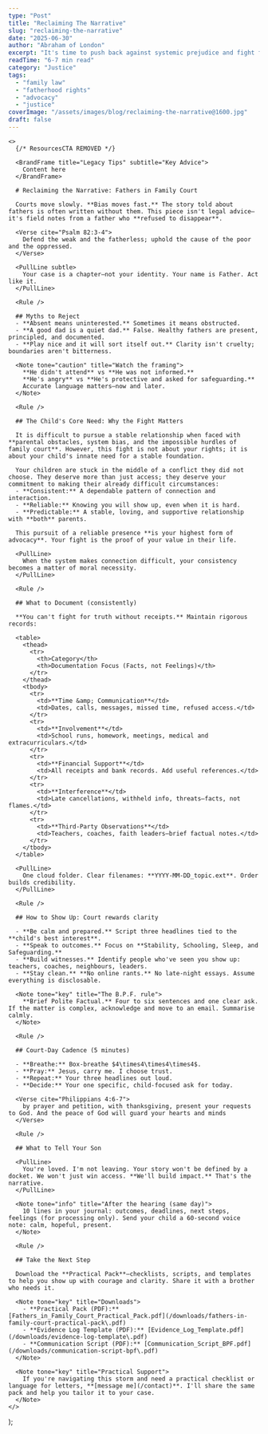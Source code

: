 ```yaml
---
type: "Post"
title: "Reclaiming The Narrative"
slug: "reclaiming-the-narrative"
date: "2025-06-30"
author: "Abraham of London"
excerpt: "It's time to push back against systemic prejudice and fight for fatherhood."
readTime: "6-7 min read"
category: "Justice"
tags:
  - "family law"
  - "fatherhood rights"
  - "advocacy"
  - "justice"
coverImage: "/assets/images/blog/reclaiming-the-narrative@1600.jpg"
draft: false
---
```


    <>
      {/* ResourcesCTA REMOVED */}
      
      <BrandFrame title="Legacy Tips" subtitle="Key Advice">
        Content here
      </BrandFrame>

      # Reclaiming the Narrative: Fathers in Family Court

      Courts move slowly. **Bias moves fast.** The story told about fathers is often written without them. This piece isn't legal advice—it's field notes from a father who **refused to disappear**.

      <Verse cite="Psalm 82:3-4">
        Defend the weak and the fatherless; uphold the cause of the poor and the oppressed.
      </Verse>

      <PullLine subtle>
        Your case is a chapter—not your identity. Your name is Father. Act like it.
      </PullLine>

      <Rule />

      ## Myths to Reject
      - **Absent means uninterested.** Sometimes it means obstructed.
      - **A good dad is a quiet dad.** False. Healthy fathers are present, principled, and documented.
      - **Play nice and it will sort itself out.** Clarity isn't cruelty; boundaries aren't bitterness.

      <Note tone="caution" title="Watch the framing">
        **He didn't attend** vs **He was not informed.**
        **He's angry** vs **He's protective and asked for safeguarding.**
        Accurate language matters—now and later.
      </Note>

      <Rule />

      ## The Child's Core Need: Why the Fight Matters

      It is difficult to pursue a stable relationship when faced with **parental obstacles, system bias, and the impossible hurdles of family court**. However, this fight is not about your rights; it is about your child's innate need for a stable foundation.

      Your children are stuck in the middle of a conflict they did not choose. They deserve more than just access; they deserve your commitment to making their already difficult circumstances:
      - **Consistent:** A dependable pattern of connection and interaction.
      - **Reliable:** Knowing you will show up, even when it is hard.
      - **Predictable:** A stable, loving, and supportive relationship with **both** parents.

      This pursuit of a reliable presence **is your highest form of advocacy**. Your fight is the proof of your value in their life.

      <PullLine>
        When the system makes connection difficult, your consistency becomes a matter of moral necessity.
      </PullLine>

      <Rule />

      ## What to Document (consistently)

      **You can't fight for truth without receipts.** Maintain rigorous records:

      <table>
        <thead>
          <tr>
            <th>Category</th>
            <th>Documentation Focus (Facts, not Feelings)</th>
          </tr>
        </thead>
        <tbody>
          <tr>
            <td>**Time &amp; Communication**</td>
            <td>Dates, calls, messages, missed time, refused access.</td>
          </tr>
          <tr>
            <td>**Involvement**</td>
            <td>School runs, homework, meetings, medical and extracurriculars.</td>
          </tr>
          <tr>
            <td>**Financial Support**</td>
            <td>All receipts and bank records. Add useful references.</td>
          </tr>
          <tr>
            <td>**Interference**</td>
            <td>Late cancellations, withheld info, threats—facts, not flames.</td>
          </tr>
          <tr>
            <td>**Third-Party Observations**</td>
            <td>Teachers, coaches, faith leaders—brief factual notes.</td>
          </tr>
        </tbody>
      </table>

      <PullLine>
        One cloud folder. Clear filenames: **YYYY-MM-DD_topic.ext**. Order builds credibility.
      </PullLine>

      <Rule />

      ## How to Show Up: Court rewards clarity

      - **Be calm and prepared.** Script three headlines tied to the **child's best interest**.
      - **Speak to outcomes.** Focus on **Stability, Schooling, Sleep, and Safeguarding.**
      - **Build witnesses.** Identify people who've seen you show up: teachers, coaches, neighbours, leaders.
      - **Stay clean.** **No online rants.** No late-night essays. Assume everything is disclosable.

      <Note tone="key" title="The B.P.F. rule">
        **Brief Polite Factual.** Four to six sentences and one clear ask. If the matter is complex, acknowledge and move to an email. Summarise calmly.
      </Note>

      <Rule />

      ## Court-Day Cadence (5 minutes)

      - **Breathe:** Box-breathe $4\times4\times4\times4$.
      - **Pray:** Jesus, carry me. I choose trust.
      - **Repeat:** Your three headlines out loud.
      - **Decide:** Your one specific, child-focused ask for today.

      <Verse cite="Philippians 4:6-7">
        by prayer and petition, with thanksgiving, present your requests to God. And the peace of God will guard your hearts and minds
      </Verse>

      <Rule />

      ## What to Tell Your Son

      <PullLine>
        You're loved. I'm not leaving. Your story won't be defined by a docket. We won't just win access. **We'll build impact.** That's the narrative.
      </PullLine>

      <Note tone="info" title="After the hearing (same day)">
        10 lines in your journal: outcomes, deadlines, next steps, feelings (for processing only). Send your child a 60-second voice note: calm, hopeful, present.
      </Note>

      <Rule />

      ## Take the Next Step

      Download the **Practical Pack**—checklists, scripts, and templates to help you show up with courage and clarity. Share it with a brother who needs it.

      <Note tone="key" title="Downloads">
        - **Practical Pack (PDF):** [Fathers_in_Family_Court_Practical_Pack.pdf](/downloads/fathers-in-family-court-practical-pack\.pdf)
        - **Evidence Log Template (PDF):** [Evidence_Log_Template.pdf](/downloads/evidence-log-template\.pdf)
        - **Communication Script (PDF):** [Communication_Script_BPF.pdf](/downloads/communication-script-bpf\.pdf)
      </Note>

      <Note tone="key" title="Practical Support">
        If you're navigating this storm and need a practical checklist or language for letters, **[message me](/contact)**. I'll share the same pack and help you tailor it to your case.
      </Note>
    </>
  );



